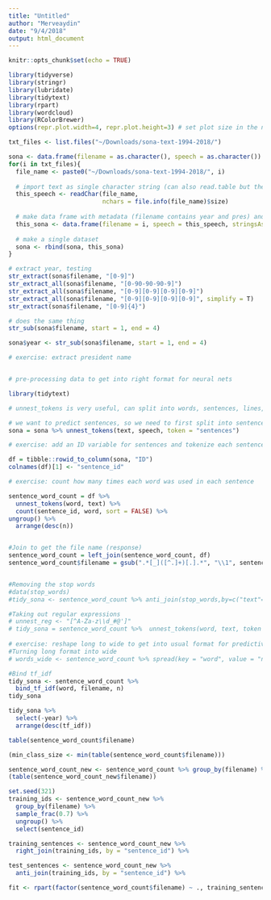 ```yaml
---
title: "Untitled"
author: "Merveaydin"
date: "9/4/2018"
output: html_document
---
```


```r
knitr::opts_chunk$set(echo = TRUE)

library(tidyverse)
library(stringr)
library(lubridate)
library(tidytext)
library(rpart) 
library(wordcloud)
library(RColorBrewer)
options(repr.plot.width=4, repr.plot.height=3) # set plot size in the notebook

```

```r
txt_files <- list.files("~/Downloads/sona-text-1994-2018/")

sona <- data.frame(filename = as.character(), speech = as.character())
for(i in txt_files){
  file_name <- paste0("~/Downloads/sona-text-1994-2018/", i)
  
  # import text as single character string (can also read.table but the "seperator" causes problems)
  this_speech <- readChar(file_name, 
                          nchars = file.info(file_name)$size)
  
  # make data frame with metadata (filename contains year and pres) and speech
  this_sona <- data.frame(filename = i, speech = this_speech, stringsAsFactors = FALSE)
  
  # make a single dataset
  sona <- rbind(sona, this_sona)
}

# extract year, testing
str_extract(sona$filename, "[0-9]")
str_extract_all(sona$filename, "[0-90-90-90-9]")
str_extract_all(sona$filename, "[0-9][0-9][0-9][0-9]")
str_extract_all(sona$filename, "[0-9][0-9][0-9][0-9]", simplify = T)
str_extract(sona$filename, "[0-9]{4}")

# does the same thing
str_sub(sona$filename, start = 1, end = 4)

sona$year <- str_sub(sona$filename, start = 1, end = 4)

# exercise: extract president name


# pre-processing data to get into right format for neural nets

library(tidytext)

# unnest_tokens is very useful, can split into words, sentences, lines, paragraphs, etc

# we want to predict sentences, so we need to first split into sentences
sona = sona %>% unnest_tokens(text, speech, token = "sentences")

# exercise: add an ID variable for sentences and tokenize each sentence by words

df = tibble::rowid_to_column(sona, "ID")
colnames(df)[1] <- "sentence_id"

# exercise: count how many times each word was used in each sentence

sentence_word_count = df %>%
  unnest_tokens(word, text) %>%
  count(sentence_id, word, sort = FALSE) %>%
ungroup() %>% 
  arrange(desc(n))


#Join to get the file name (response)
sentence_word_count = left_join(sentence_word_count, df)
sentence_word_count$filename = gsub(".*[_]([^.]+)[.].*", "\\1", sentence_word_count$filename)


#Removing the stop words
#data(stop_words)
#tidy_sona <- sentence_word_count %>% anti_join(stop_words,by=c("text"="word"))

#Taking out regular expressions
# unnest_reg <- "[^A-Za-z\\d_#@']"
# tidy_sona = sentence_word_count %>%  unnest_tokens(word, text, token = "regex", pattern = unnest_reg)
 
# exercise: reshape long to wide to get into usual format for predictive models 
#Turning long format into wide
# words_wide <- sentence_word_count %>% spread(key = "word", value = "n")


```

```r
#Bind tf_idf
tidy_sona <- sentence_word_count %>%
  bind_tf_idf(word, filename, n)
tidy_sona

tidy_sona %>%
  select(-year) %>%
  arrange(desc(tf_idf))

table(sentence_word_count$filename)


```

```r
(min_class_size <- min(table(sentence_word_count$filename)))
```

```r
sentence_word_count_new <- sentence_word_count %>% group_by(filename) %>% sample_n(min_class_size) %>% ungroup()
(table(sentence_word_count_new$filename))
```

```r
set.seed(321)
training_ids <- sentence_word_count_new %>% 
  group_by(filename) %>% 
  sample_frac(0.7) %>% 
  ungroup() %>%
  select(sentence_id)

training_sentences <- sentence_word_count_new %>% 
  right_join(training_ids, by = "sentence_id") %>%

test_sentences <- sentence_word_count_new %>% 
  anti_join(training_ids, by = "sentence_id") %>%
```

```r
fit <- rpart(factor(sentence_word_count$filename) ~ ., training_sentences)
```



